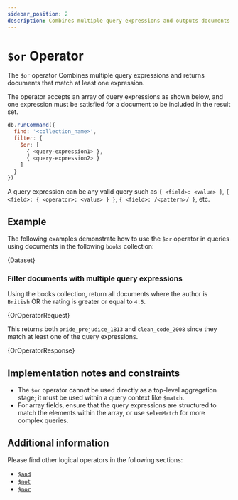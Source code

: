 ```yaml
---
sidebar_position: 2
description: Combines multiple query expressions and outputs documents that match at least one expression.
---
```


# `$or` Operator


The `$or` operator Combines multiple query expressions and returns documents that match at least one expression.

The operator accepts an array of query expressions as shown below, and one expression must be satisfied for a document to be included in the result set.

```js
db.runCommand({
  find: '<collection_name>',
  filter: {
    $or: [
      { <query-expression1> },
      { <query-expression2> }
    ]
  }
})
```

A query expression can be any valid query such as `{ <field>: <value> }`, `{ <field>: { <operator>: <value> } }`, `{ <field>: /<pattern>/ }`, etc.

## Example

The following examples demonstrate how to use the `$or` operator in queries using documents in the following `books` collection:

<!-- markdownlint-disable MD033 -->

<CodeBlock language="js">{Dataset}</CodeBlock>

### Filter documents with multiple query expressions

Using the books collection, return all documents where the author is `British` OR the rating is greater or equal to `4.5`.

<CodeBlock language="js">{OrOperatorRequest}</CodeBlock>

This returns both `pride_prejudice_1813` and `clean_code_2008` since they match at least one of the query expressions.

<CodeBlock language="js">{OrOperatorResponse}</CodeBlock>

## Implementation notes and constraints

- The `$or` operator cannot be used directly as a top-level aggregation stage; it must be used within a query context like `$match`.
- For array fields, ensure that the query expressions are structured to match the elements within the array, or use `$elemMatch` for more complex queries.

## Additional information

Please find other logical operators in the following sections:

- [`$and`](./and.mdx)
- [`$not`](./not.mdx)
- [`$nor`](./nor.mdx)

<!-- markdownlint-enable MD033 -->
